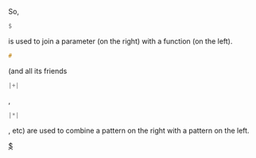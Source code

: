 So, <syntaxhighlight lang="Haskell" inline>$</syntaxhighlight> is used to join a parameter (on the right) with a function (on the left). <syntaxhighlight lang="Haskell" inline>#</syntaxhighlight> (and all its friends <syntaxhighlight lang="Haskell" inline>|+|</syntaxhighlight>, <syntaxhighlight lang="Haskell" inline>|*|</syntaxhighlight>, etc) are used to combine a pattern on the right with a pattern on the left.
[[Category:Reference|$]]
